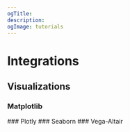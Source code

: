 ```yaml
---
ogTitle:
description:
ogImage: tutorials
---
```





# Integrations

## Visualizations

### Matplotlib
<Cards>
<Card icon={barChartIcon} title="Matplotlib Bar Chart" href="/use/jupyter-notebook-matplotlib-bar-chart" />
<Card icon={histogramIcon} title="Matplotlib Histogram Chart" href="/use/jupyter-notebook-matplotlib-histogram-chart" />
<Card icon={lineChartIcon} title="Matplotlib Line Chart" href="/use/jupyter-notebook-matplotlib-line-chart" />
<Card icon={pieChartIcon} title="Matplotlib Pie Chart" href="/use/jupyter-notebook-matplotlib-pie-chart" />
<Card icon={scatterChartIcon} title="Matplotlib Scatter Chart" href="/use/jupyter-notebook-matplotlib-scatter-chart" />
<Card icon={stemChartIcon} title="Matplotlib Stem Chart" href="/use/jupyter-notebook-matplotlib-stem-chart" />
</Cards>
### Plotly
<Cards>
<Card icon={barChartIcon} title="Plotly Bar Chart" href="/use/jupyter-notebook-plotly-bar-chart" />
<Card icon={histogramIcon} title="Plotly Histogram Chart" href="/use/jupyter-notebook-plotly-histogram-chart" />
<Card icon={lineChartIcon} title="Plotly Line Chart" href="/use/jupyter-notebook-plotly-line-chart" />
<Card icon={pieChartIcon} title="Plotly Pie Chart" href="/use/jupyter-notebook-plotly-pie-chart" />
<Card icon={scatterChartIcon} title="Plotly Scatter Chart" href="/use/jupyter-notebook-plotly-scatter-chart" />
</Cards>
### Seaborn
<Cards>
<Card icon={barChartIcon} title="Seaborn Bar Chart" href="/use/jupyter-notebook-seaborn-bar-chart" />
<Card icon={histogramIcon} title="Seaborn Histogram Chart" href="/use/jupyter-notebook-seaborn-histogram-chart" />
<Card icon={lineChartIcon} title="Seaborn Line Chart" href="/use/jupyter-notebook-seaborn-line-chart" />
<Card icon={scatterChartIcon} title="Seaborn Scatter Chart" href="/use/jupyter-notebook-seaborn-scatter-chart" />
</Cards>
### Vega-Altair
<Cards>
<Card icon={barChartIcon} title="Vega-Altair Bar Chart" href="/use/jupyter-notebook-vega-altair-bar-chart" />
<Card icon={histogramIcon} title="Vega-Altair Histogram Chart" href="/use/jupyter-notebook-vega-altair-histogram-chart" />
<Card icon={lineChartIcon} title="Vega-Altair Line Chart" href="/use/jupyter-notebook-vega-altair-line-chart" />
<Card icon={pieChartIcon} title="Vega-Altair Pie Chart" href="/use/jupyter-notebook-vega-altair-pie-chart" />
<Card icon={scatterChartIcon} title="Vega-Altair Scatter Chart" href="/use/jupyter-notebook-vega-altair-scatter-chart" />
</Cards>


